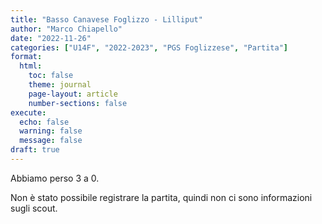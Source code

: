 ```yaml
---
title: "Basso Canavese Foglizzo - Lilliput"
author: "Marco Chiapello"
date: "2022-11-26"
categories: ["U14F", "2022-2023", "PGS Foglizzese", "Partita"]
format:
  html:
    toc: false
    theme: journal
    page-layout: article
    number-sections: false
execute: 
  echo: false
  warning: false
  message: false
draft: true
---
```


Abbiamo perso 3 a 0.

Non è stato possibile registrare la partita, quindi non ci sono informazioni sugli scout.